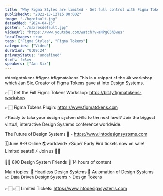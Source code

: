 ```yaml
---
title: "Why Figma Styles are limited - Get full control with Figma Tokens"
publishedAt: "2022-10-12T15:00:00Z"
image: "./hqdefault.jpg"
dateAdded: "2024-04-15"
poster: "./maxresdefault.jpg"
videoUrl: "https://www.youtube.com/watch?v=aNPgG5h6wes"
localImages: true
tags: ["Figma Styles", "Figma Tokens"]
categories: ["Video"]
duration: "0:09:24"
privacyStatus: "undefined"
draft: false
speakers: ["Jan Six"]
---
```

#designtokens #figma #figmatokens 
This is a snippet of the 4h workshop which Jan Six, Creator of Figma Tokens gave at Into Design Systems. 

👉🏻 Get the Full Figma Tokens Workshop: 
https://bit.ly/figmatokens-workshop 

👉🏻 Figma Tokens Plugin: 
https://www.figmatokens.com

⚡️Ready to take your design system skills to the next level? 
Join the biggest virtual, interactive Design Systems conference worldwide.

The Future of Design Systems 🚀 - https://www.intodesignsystems.com

🗓️June 8-9 Online 🌎worldwide
⚡️Super Early Bird tickets now on sale! Limited seats!! ⚡️
Join us 🙌🏻

👋🏻 800 Design System Friends
🎨 14 hours of content

Main topics:
🎨 Headless Design Systems
🤖 Automation of Design Systems
📈 Data Driven Design Systems
⚡️ Design Tokens

👉🏻👉🏻 Limited Tickets: https://www.intodesignsystems.com
